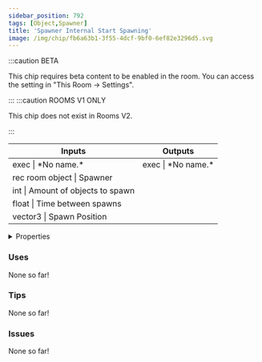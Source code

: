 ```yaml
---
sidebar_position: 792
tags: [Object,Spawner]
title: 'Spawner Internal Start Spawning'
image: /img/chip/fb6a63b1-3f55-4dcf-9bf0-6ef82e3296d5.svg
---
```




:::caution BETA

This chip requires beta content to be enabled in the room. You can access the setting in "This Room -> Settings".

:::
:::caution ROOMS V1 ONLY
    
This chip does not exist in Rooms V2.

:::


<IChip uuid="fb6a63b1-3f55-4dcf-9bf0-6ef82e3296d5"/>

<table><thead><tr><th>Inputs</th><th>Outputs</th></tr></thead><tbody><tr><td>exec | *No name.*</td><td>exec | *No name.*</td></tr><tr><td>rec room object | Spawner</td><td /></tr><tr><td>int | Amount of objects to spawn</td><td /></tr><tr><td>float | Time between spawns</td><td /></tr><tr><td>vector3 | Spawn Position</td><td /></tr></tbody></table>

<details>
  <summary>Properties</summary>
  <div>
    <div>
    <table>
      <tbody>
        <tr>
          <td>Is beta required?</td>
          <td>Yes</td>
        </tr>
        <tr>
          <td>Is chip a trolling risk?</td>
          <td>No</td>
        </tr>
        <tr>
          <td>Is chip a role assignment risk?</td>
          <td>No</td>
        </tr>
        <tr>
          <td>Chip UUID</td>
          <td>fb6a63b1-3f55-4dcf-9bf0-6ef82e3296d5</td>
        </tr>
        <tr>
          <td>Room availability</td>
          <td>Rooms V1 only</td>
        </tr>
      </tbody>
    </table>
    </div>
  </div>
</details>

### Uses

None so far!

### Tips

None so far!

### Issues

None so far!